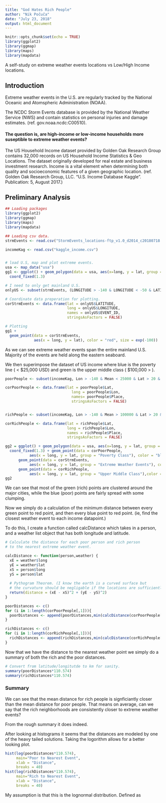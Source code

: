 ```yaml
---
title: "God Hates Rich People"
author: "Nik Počuča"
date: "July 23, 2018"
output: html_document
---
```


```r
knitr::opts_chunk$set(echo = TRUE)
library(ggplot2)
library(ggmap)
library(maps)
library(mapdata)
```

A self-study on extreme weather events locations vs Low/High Income locations. 

## Introduction 

Extreme weather events in the U.S. are regularly tracked by the National Oceanic and Atomspheric Administration (NOAA).

The NCDC Storm Events database is provided by the National Weather Service (NWS) and contain statistics on personal injuries and damage estimates. (ref. gov.noaa.ncdc:C00510). 

#### The question is, are high-income or low-income households more suseptible to extreme weather events? 

The US Household Income dataset provided by Golden Oak Research Group contains 32,000 records on US Household Income Statistics & Geo Locations. The dataset originally developed for real estate and business investment research. Income is a vital element when determining both quality and socioeconomic features of a given geographic location. (ref. Golden Oak Research Group, LLC. “U.S. Income Database Kaggle”. Publication: 5, August 2017.)

## Preliminary Analysis 

```r
## Loading packages
library(ggplot2)
library(ggmap)
library(maps)
library(mapdata)

## Loading csv data. 
strmEvents <- read.csv("StormEvents_locations-ftp_v1.0_d2014_c20180718.csv")

incomeKag <- read.csv("kaggle_income.csv")


# load U.S, map and plot extreme events. 
usa <- map_data("usa")
gg1 <- ggplot() + geom_polygon(data = usa, aes(x=long, y = lat, group = group)) + 
  coord_fixed(1.3)

# I need to only get mainland U.S. 
onlyUS <- subset(strmEvents, (LONGITUDE > -140 & LONGITUDE < -50 & LATITUDE < 50 & 20 < LATITUDE ))

# Coordinate data preperation for plotting. 
corStrmEvents <- data.frame(lat = onlyUS$LATITUDE,
                            long = onlyUS$LONGITUDE,
                            names = onlyUS$EVENT_ID,
                            stringsAsFactors = FALSE)

# Plotting
gg1 + 
  geom_point(data = corStrmEvents, 
             aes(x = long, y = lat), color = "red", size = exp(-100))

```

As we can see extreme weather events span the entire mainland U.S. Majority of the events are held along the eastern seaboard. 

We then superimpose the dataset of US income where blue is the poverty line ( < $25,000 USD) and green is the upper middle class ( $100,000 > ). 

```r


poorPeople <- subset(incomeKag, Lon > -140 & Mean < 25000 & Lat > 20 & Lat < 50)

corPoorPeople <- data.frame(lat = poorPeople$Lat,
                              long = poorPeople$Lon,
                              names= poorPeople$Place,
                              stringsAsFactors = FALSE)


richPeople <- subset(incomeKag, Lon > -140 & Mean > 100000 & Lat > 20 & Lat < 50)

corRichPeople <- data.frame(lat = richPeople$Lat,
                            long = richPeople$Lon,
                            names = richPeople$Place,
                            stringsAsFactors = FALSE)

gg2 = ggplot() + geom_polygon(data = usa, aes(x=long, y = lat, group = group)) + 
  coord_fixed(1.3) + geom_point(data = corPoorPeople, 
           aes(x = long, y = lat, group = "Poverty Class"), color = "blue", size = 1) +
      geom_point(data = corStrmEvents,
           aes(x = long, y = lat, group = "Extreme Weather Events"), color = "red", size = 0.0001) +
      geom_point(data = corRichPeople,
           aes(x = long, y = lat, group = "Upper Middle Class"),color = "green", size = 1) 
gg2 

```

We can see that most of the green (rich) points are clustered around the major cities, while the blue (poor) points are fairly spread with some clumping. 

Now we simply do a calculation of the minimum distance between every green point to red point, and then every blue point to red point. (ie, find the closest weather event to each income datapoint.)


To do this, I create a function called calcDistance which takes in a person, and a weather list object that has both longitude and latitude. 

```r
# Calculate the distance for each poor person and rich person 
# to the nearest extreme weather event. 

calcDistance <- function(person,weather) {
  xE = weather$long
  yE = weather$lat 
  xS = person$long 
  yS = person$lat
  
  # Pythogram Theorem. (I know the earth is a curved surface but 
  # the curvature should be negligable if the locations are sufficiently close)
  return(distance = (xE - xS)^2 + (yE - yS)^2)
}

poorDistances <- c()
for (i in 1:length(corPoorPeople[,1])){
  poorDistances <- append(poorDistances,min(calcDistance(corPoorPeople[i,],corStrmEvents)))
}

richDistances <- c()
for (i in 1:length(corRichPeople[,1])){
  richDistances <- append(richDistances,min(calcDistance(corRichPeople[i,],corStrmEvents)))
}

```

Now that we have the distance to the nearest weather point we simply do a summary of both the rich and the poor distances. 

```r
# Convert from latitude/longitutde to km for sanity. 
summary(poorDistances*110.574) 
summary(richDistances*110.574)
```

### Summary 
We can see that the mean distance for rich people is signficiantly closer than the mean distance for poor people.
That means on average, can we say that the rich neighborhoods are consistently closer to extreme weather events? 


From the rough summary it does indeed. 

After looking at histograms it seems that the distances are modeled by one of the heavy tailed solutions. Taking the logorithm allows for a better looking plot. 


```r
hist(log(poorDistances*110.574),
     main="Poor to Nearest Event",
     xlab = "Distance",
     breaks = 40)
hist(log(richDistances*110.574),
     main="Rich to Nearest Event",
     xlab = "Distance",
     breaks = 40)
```

My assumption is that this is the lognormal distribution. Defined as 
